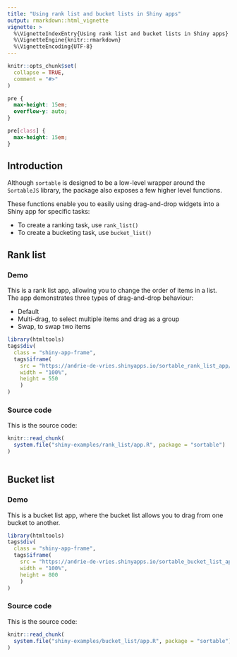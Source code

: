 ```yaml
---
title: "Using rank list and bucket lists in Shiny apps"
output: rmarkdown::html_vignette
vignette: >
  %\VignetteIndexEntry{Using rank list and bucket lists in Shiny apps}
  %\VignetteEngine{knitr::rmarkdown}
  %\VignetteEncoding{UTF-8}
---
```


```r
knitr::opts_chunk$set(
  collapse = TRUE,
  comment = "#>"
)
```


```css
pre {
  max-height: 15em;
  overflow-y: auto;
}

pre[class] {
  max-height: 15em;
}
```


## Introduction

Although `sortable` is designed to be a low-level wrapper around the `SortableJS` library, the package also exposes a few higher level functions.

These functions enable you to easily using drag-and-drop widgets into a Shiny app for specific tasks:

* To create a ranking task, use `rank_list()`
* To create a bucketing task, use `bucket_list()`

## Rank list

### Demo

This is a rank list app, allowing you to change the order of items in a list.  The app demonstrates three types of drag-and-drop behaviour:

* Default
* Multi-drag, to select multiple items and drag as a group
* Swap, to swap two items


```r
library(htmltools)
tags$div(
  class = "shiny-app-frame",
  tags$iframe(
    src = "https://andrie-de-vries.shinyapps.io/sortable_rank_list_app/",
    width = "100%",
    height = 550
    )
)
```

### Source code

This is the source code:

```r
knitr::read_chunk(
  system.file("shiny-examples/rank_list/app.R", package = "sortable")
)
```


```r
```


## Bucket list

### Demo

This is a bucket list app, where the bucket list allows you to drag from one bucket to another.


```r
library(htmltools)
tags$div(
  class = "shiny-app-frame",
  tags$iframe(
    src = "https://andrie-de-vries.shinyapps.io/sortable_bucket_list_app/",
    width = "100%",
    height = 800
    )
)
```


### Source code

This is the source code:

```r
knitr::read_chunk(
  system.file("shiny-examples/bucket_list/app.R", package = "sortable")
)
```


```r
```

